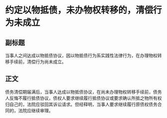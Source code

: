 # 约定以物抵债，未办物权转移的，清偿行为未成立
## 副标题
当事人之间达成以物抵债协议，因以物抵债行为系实践性法律行为，在办理物权转移手续前，清偿行为尚未成立。
## 正文
债务清偿期届满后，当事人达成以物抵债协议，在尚未办理物权转移手续前，债务人反悔不履行抵债协议，债权人要求继续履行抵债协议或要求确认所抵之物所有权归自己的，法院应驳回其诉讼请求。但经释明，当事人要求继续履行原债权债务合同的，法院应继续审理。